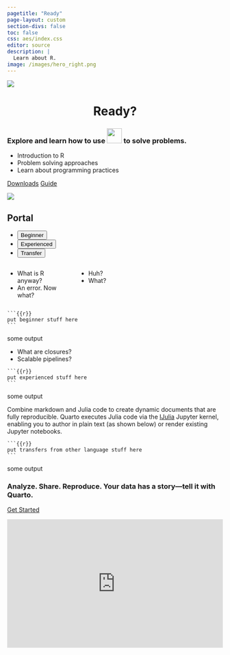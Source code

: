 ```yaml
---
pagetitle: "Ready"
page-layout: custom
section-divs: false
toc: false
css: aes/index.css
editor: source
description: | 
  Learn about R.
image: /images/hero_right.png
---
```


::: {.hero-banner}

::: {.hero-image .hero-image-left}
![](images/hero_left.png){fig-alt="Stack of three printed articles with text, code, and graphics."}
:::

::: {.content-block}

<center>
# Ready?
</center>

### Explore and learn how to use ![](images/R-logo.svg){width="35"} to solve problems.

- Introduction to R  
- Problem solving approaches  
- Learn about programming practices  

::: {.hero-buttons}
[Downloads](docs/downloads/index.html){.btn-action-primary .btn-action .btn .btn-success .btn-lg role="button"}
[Guide](docs/guide/index.html){#btn-guide .btn-action .btn .btn-info .btn-lg role="button"}
::: 

:::

::: {.hero-image .hero-image-right}
![](images/hero_right.png){fig-alt="Stack of three printed articles with text, code, and graphics."}
:::

:::


::: {.hello-quarto .alt-background}
::: {.content-block}

::: {.hello-quarto-banner}
# Portal 
<ul class="nav nav-pills" id="hello-quarto-tab" role="tablist">
  <li class="nav-item" role="presentation">
    <button class="nav-link active" id="beginner-tab" data-bs-toggle="tab" data-bs-target="#beginner" type="button" role="tab" aria-controls="beginner" aria-selected="true">Beginner</button>
  </li>
  <li class="nav-item" role="presentation">
    <button class="nav-link" id="experienced-tab" data-bs-toggle="tab" data-bs-target="#experienced" type="button" role="tab" aria-controls="experienced" aria-selected="false">Experienced</button>
  </li>
  <li class="nav-item" role="presentation">
    <button class="nav-link" id="transfer-tab" data-bs-toggle="tab" data-bs-target="#transfer" type="button" role="tab" aria-controls="transfer" aria-selected="false">Transfer</button>
  </li>
</ul>
:::

<div class="tab-content" id="hello-quarto-tabcontent">

<div class="tab-pane fade  show active" id="beginner" role="tabpanel" aria-labelledby="beginner-tab">

:::: {.columns}
::: {.column width="30%"}
- What is R anyway?  
- An error. Now what? 
:::
::: {.column width="70%"}
- Huh?  
- What?  
:::
::::

::: {.grid}
::: {.g-col-lg-6 .g-col-12}
````
```{{r}}
put beginner stuff here
```
````
:::
::: {.hello-output .g-col-lg-6 .g-col-12}
some output
:::
:::

</div>

<div class="tab-pane fade" id="experienced" role="tabpanel" aria-labelledby="experienced-tab">

- What are closures?  
- Scalable pipelines?  

::: {.grid}
::: {.g-col-lg-6 .g-col-12}
````
```{{r}}
put experienced stuff here
```
````
:::

::: {.hello-output .g-col-lg-6 .g-col-12}
some output
:::
:::

</div>

<div class="tab-pane fade" id="transfer" role="tabpanel" aria-labelledby="transfer-tab">

Combine markdown and Julia code to create dynamic documents that are fully reproducible. Quarto executes Julia code via the [IJulia](https://github.com/JuliaLang/IJulia.jl) Jupyter kernel, enabling you to author in plain text (as shown below) or render existing Jupyter notebooks.

::: {.grid}
::: {.g-col-lg-6 .g-col-12}
````
```{{r}}
put transfers from other language stuff here
```
````
:::

::: {.hello-output .g-col-lg-6 .g-col-12}
some output
:::
:::

</div>

</div>



::: {.grid}


:::
:::
:::



::: {.get-started .alt-background}
::: {.content-block}

### Analyze. Share. Reproduce. Your data has a story---tell it with Quarto.

[Get Started](docs/downloads/index.html){.btn-action-primary  .btn-action .btn .btn-success .btn-lg role="button"}

:::
:::

<iframe width='100%' height='300' src='https://rdrr.io/snippets/embed/' frameborder='0'></iframe>
